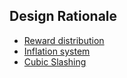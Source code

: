
## Design Rationale

- [Reward distribution](./design/reward-distribution.mdx)
- [Inflation system](./design/inflation-system.mdx)
- [Cubic Slashing](./design/cubic-slashing.mdx)